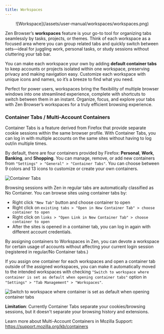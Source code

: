 ```yaml
---
title: Workspaces
---
```


<div align="center">
	![Workspace](/assets/user-manual/workspaces/workspaces.png)
</div>

Zen Browser’s **workspaces** feature is your go-to tool for organizing tabs seamlessly by tasks, projects, or themes. Think of each workspace as a focused area where you can group related tabs and quickly switch between sets—ideal for juggling work, personal tasks, or study sessions without cluttering your tab bar.

You can make each workspace your own by adding **default container tabs** to keep accounts or projects isolated within one workspace, preserving privacy and making navigation easy. Customize each workspace with unique icons and names, so it’s a breeze to find what you need.

Perfect for power users, workspaces bring the flexibility of multiple browser windows into one streamlined experience, complete with shortcuts to switch between them in an instant. Organize, focus, and explore your tabs with Zen Browser’s workspaces for a truly efficient browsing experience.

### Container Tabs / Multi-Account Containers
Container Tabs is a feature derived from Firefox that provide separate cookie sessions within the same browser profile. With Container Tabs, you can log in with multiple accounts on the same sites without having to log out/in multiple times.

By default, there are four containers provided by Firefox: **Personal**, **Work**, **Banking**, and **Shopping**. You can manage, remove, or add new containers from `"Settings" > "General" > "Container Tabs"`. You can choose between 9 colors and 13 icons to customize or create your own containers.

![Container Tabs](/assets/user-manual/workspaces/container-tabs.png)

Browsing sessions with Zen in regular tabs are automatically classified as No Container. You can browse sites using container tabs by:

- Right click `"New Tab"` button and choose container to open
- Right click on `existing tabs > "Open in New Container Tab" > choose container to open`
- Right click on `links > "Open Link in New Container Tab" > choose container to open`
- After the sites is opened in a container tab, you can log in again with different account credentials.

By assigning containers to Workspaces in Zen, you can devote a workspace for certain usage of accounts without affecting your current login session (registered in regular/No Container tabs.)

If you assign one container for each workspaces and open a container tab outside of the assigned workspaces, you can make it automatically moved to the intended workspaces with checking `"Switch to workspace where container is set as default when opening container tabs"` option in `"Settings" > "Tab Management" > "Workspaces"`.

![Switch to workspace where container is set as default when opening container tabs](/assets/user-manual/workspaces/switch-to-workspace-when-opening-container-tabs.png)

**Limitation**: Currently Container Tabs separate your cookies/browsing sessions, but it doesn't separate your browsing history and extensions. 

Learn more about Multi-Account Containers in Mozilla Support: https://support.mozilla.org/kb/containers
